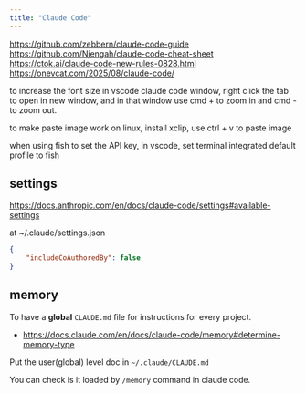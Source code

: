 ```yaml
---
title: "Claude Code"
---
```


https://github.com/zebbern/claude-code-guide
https://github.com/Njengah/claude-code-cheat-sheet
https://ctok.ai/claude-code-new-rules-0828.html
https://onevcat.com/2025/08/claude-code/

to increase the font size in vscode claude code window, right click the tab to open in new window, and in that window use cmd + to zoom in and cmd - to zoom out.

to make paste image work on linux, install xclip, use ctrl + v to paste image

when using fish to set the API key, in vscode, set terminal integrated default profile to fish

## settings

https://docs.anthropic.com/en/docs/claude-code/settings#available-settings

at ~/.claude/settings.json

```json
{
    "includeCoAuthoredBy": false
}
```

## memory

To have a **global** `CLAUDE.md` file for instructions for every project. 

- https://docs.claude.com/en/docs/claude-code/memory#determine-memory-type

Put the user(global) level doc in `~/.claude/CLAUDE.md`

You can check is it loaded by `/memory` command in claude code.

